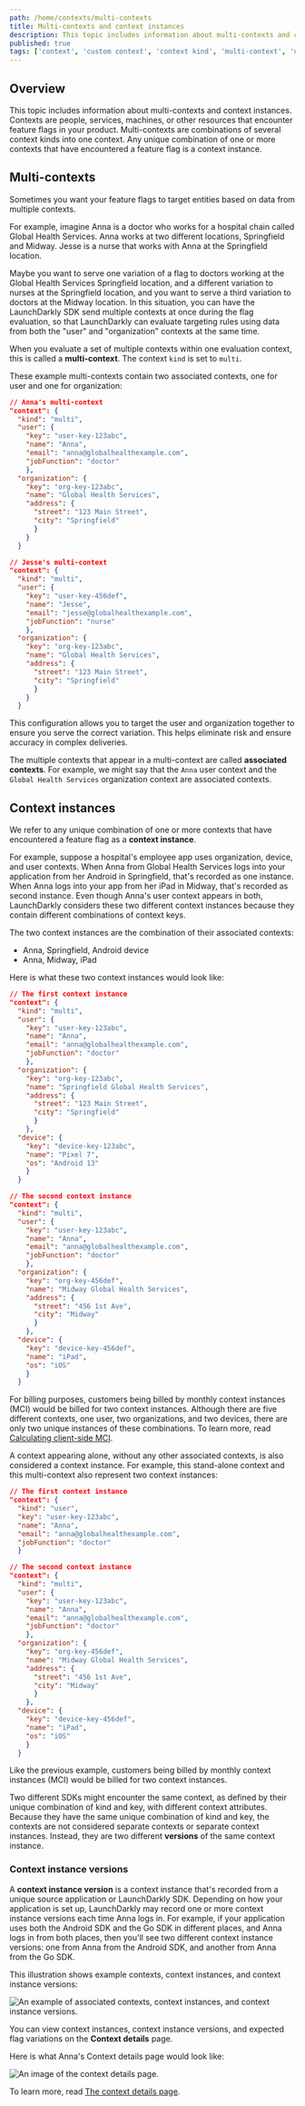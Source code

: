 ```yaml
---
path: /home/contexts/multi-contexts
title: Multi-contexts and context instances
description: This topic includes information about multi-contexts and context instances. Contexts are people, services, machines, or other resources that encounter feature flags in your product.
published: true
tags: ['context', 'custom context', 'context kind', 'multi-context', 'user']
---
```


## Overview

This topic includes information about multi-contexts and context instances. Contexts are people, services, machines, or other resources that encounter feature flags in your product. Multi-contexts are combinations of several context kinds into one context. Any unique combination of one or more contexts that have encountered a feature flag is a context instance.

## Multi-contexts

Sometimes you want your feature flags to target entities based on data from multiple contexts.

For example, imagine Anna is a doctor who works for a hospital chain called Global Health Services. Anna works at two different locations, Springfield and Midway. Jesse is a nurse that works with Anna at the Springfield location.

Maybe you want to serve one variation of a flag to doctors working at the Global Health Services Springfield location, and a different variation to nurses at the Springfield location, and you want to serve a third variation to doctors at the Midway location. In this situation, you can have the LaunchDarkly SDK send multiple contexts at once during the flag evaluation, so that LaunchDarkly can evaluate targeting rules using data from both the "user" and "organization" contexts at the same time. 

When you evaluate a set of multiple contexts within one evaluation context, this is called a **multi-context**. The context `kind` is set to `multi`.

These example multi-contexts contain two associated contexts, one for user and one for organization:

<CodeSample>
<CSTab label="Example multi-contexts">

```json
// Anna's multi-context
"context": {
  "kind": "multi",
  "user": {
    "key": "user-key-123abc",
    "name": "Anna",
    "email": "anna@globalhealthexample.com",
    "jobFunction": "doctor"
    },
  "organization": {
    "key": "org-key-123abc",
    "name": "Global Health Services",
    "address": {
      "street": "123 Main Street",
      "city": "Springfield"
      }
    }
  }

// Jesse's multi-context
"context": {
  "kind": "multi",
  "user": {
    "key": "user-key-456def",
    "name": "Jesse",
    "email": "jesse@globalhealthexample.com",
    "jobFunction": "nurse"
    },
  "organization": {
    "key": "org-key-123abc",
    "name": "Global Health Services",
    "address": {
      "street": "123 Main Street",
      "city": "Springfield"
      }
    }
  }
```

</CSTab>
</CodeSample>

This configuration allows you to target the user and organization together to ensure you serve the correct variation. This helps eliminate risk and ensure accuracy in complex deliveries.

The multiple contexts that appear in a multi-context are called **associated contexts**. For example, we might say that the `Anna` user context and the `Global Health Services` organization context are associated contexts.

## Context instances

We refer to any unique combination of one or more contexts that have encountered a feature flag as a **context instance**.

For example, suppose a hospital's employee app uses organization, device, and user contexts. When Anna from Global Health Services logs into your application from her Android in Springfield, that's recorded as one instance. When Anna logs into your app from her iPad in Midway, that's recorded as second instance. Even though Anna's user context appears in both, LaunchDarkly considers these two different context instances because they contain different combinations of context keys.

The two context instances are the combination of their associated contexts:

* Anna, Springfield, Android device
* Anna, Midway, iPad

Here is what these two context instances would look like:

<CodeSample>
<CSTab label="Two context instances">

```json
// The first context instance
"context": {
  "kind": "multi",
  "user": {
    "key": "user-key-123abc",
    "name": "Anna",
    "email": "anna@globalhealthexample.com",
    "jobFunction": "doctor"
    },
  "organization": {
    "key": "org-key-123abc",
    "name": "Springfield Global Health Services",
    "address": {
      "street": "123 Main Street",
      "city": "Springfield"
      }
    },
  "device": {
    "key": "device-key-123abc",
    "name": "Pixel 7",
    "os": "Android 13"
    }
  }

// The second context instance
"context": {
  "kind": "multi",
  "user": {
    "key": "user-key-123abc",
    "name": "Anna",
    "email": "anna@globalhealthexample.com",
    "jobFunction": "doctor"
    },
  "organization": {
    "key": "org-key-456def",
    "name": "Midway Global Health Services",
    "address": {
      "street": "456 1st Ave",
      "city": "Midway"
      }
    },
  "device": {
    "key": "device-key-456def",
    "name": "iPad",
    "os": "iOS"
    }
  }
```

</CSTab>
</CodeSample>

For billing purposes, customers being billed by monthly context instances (MCI) would be billed for two context instances. Although there are five different contexts, one user, two organizations, and two devices, there are only two unique instances of these combinations. To learn more, read [Calculating client-side MCI](/home/billing/usage-metrics#calculating-client-side-mci).

A context appearing alone, without any other associated contexts, is also considered a context instance. For example, this stand-alone context and this multi-context also represent two context instances:

<CodeSample>
<CSTab label="Two context instances">

```json
// The first context instance
"context": {
  "kind": "user",
  "key": "user-key-123abc",
  "name": "Anna",
  "email": "anna@globalhealthexample.com",
  "jobFunction": "doctor"
  }

// The second context instance
"context": {
  "kind": "multi",
  "user": {
    "key": "user-key-123abc",
    "name": "Anna",
    "email": "anna@globalhealthexample.com",
    "jobFunction": "doctor"
    },
  "organization": {
    "key": "org-key-456def",
    "name": "Midway Global Health Services",
    "address": {
      "street": "456 1st Ave",
      "city": "Midway"
      }
    },
  "device": {
    "key": "device-key-456def",
    "name": "iPad",
    "os": "iOS"
    }
  }
```

</CSTab>
</CodeSample>

Like the previous example, customers being billed by monthly context instances (MCI) would be billed for two context instances.

Two different SDKs might encounter the same context, as defined by their unique combination of kind and key, with different context attributes. Because they have the same unique combination of kind and key, the contexts are not considered separate contexts or separate context instances. Instead, they are two different **versions** of the same context instance.

### Context instance versions

A **context instance version** is a context instance that's recorded from a unique source application or LaunchDarkly SDK. Depending on how your application is set up, LaunchDarkly may record one or more context instance versions each time Anna logs in. For example, if your application uses both the Android SDK and the Go SDK in different places, and Anna logs in from both places, then you'll see two different context instance versions: one from Anna from the Android SDK, and another from Anna from the Go SDK.

This illustration shows example contexts, context instances, and context instance versions:

![An example of associated contexts, context instances, and context instance versions.](contexts-chart.png)

You can view context instances, context instance versions, and expected flag variations on the **Context details** page.

Here is what Anna's Context details page would look like:

![An image of the context details page.](context-details-anna-example-annotated.png)

To learn more, read [The context details page](/home/contexts/context-details).
